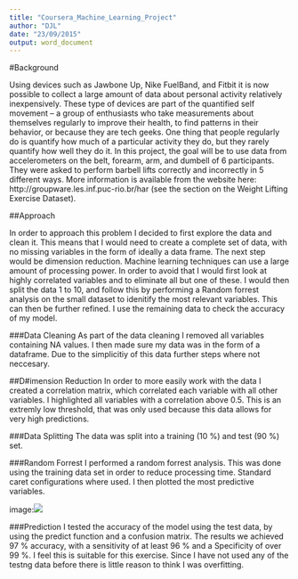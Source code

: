 ```yaml
---
title: "Coursera_Machine_Learning_Project"
author: "DJL"
date: "23/09/2015"
output: word_document
---
```


#Background

Using devices such as Jawbone Up, Nike FuelBand, and Fitbit it is now possible to collect a large amount of data about personal activity relatively inexpensively. These type of devices are part of the quantified self movement – a group of enthusiasts who take measurements about themselves regularly to improve their health, to find patterns in their behavior, or because they are tech geeks. One thing that people regularly do is quantify how much of a particular activity they do, but they rarely quantify how well they do it. In this project, the goal will be to use data from accelerometers on the belt, forearm, arm, and dumbell of 6 participants. They were asked to perform barbell lifts correctly and incorrectly in 5 different ways. More information is available from the website here: http://groupware.les.inf.puc-rio.br/har (see the section on the Weight Lifting Exercise Dataset). 

##Approach

In order to approach this problem I decided to first explore the data and clean it. This means that I would need to create a complete set of data, with no missing variables in the form of ideally a data frame. 
The next step would be dimension reduction. Machine learning techniques can use a large amount of processing power. In order to avoid that I would first look at highly correlated variables and to eliminate all but one of these.
I would then split the data 1 to 10, and follow this by performing a Random forrest analysis on the small dataset to idenitify the most relevant variables. 
This can then be further refined.
I use the remaining data to check the accuracy of my model.

###Data Cleaning
As part of the data cleaning I removed all variables containing NA values. I then made sure my data was in the form of a dataframe. 
Due to the simplicitiy of this data further steps where not neccesary. 

##D#imension Reduction
In order to more easily work with the data I created a correlation matrix, which correlated each variable with all other variables. 
I highlighted all variables with a correlation above 0.5. This is an extremly low threshold, that was only used because this data allows for very high predictions. 


###Data Splitting
The data was split into a training (10 %) and test (90 %) set.

###Random Forrest
I performed a random forrest analysis. This was done using the training data set in order to reduce processing time. Standard caret configurations where used.
I then plotted the most predictive variables.

image:![](~/Documents/A_University/Coursera/8_Practical_Machine_Learning/Project/Variable_imp.png)

###Prediction
I tested the accuracy of the model using the test data, by using the predict function and a confusion matrix.
The results we achieved 97 % accuracy, with a sensitivity of at least 96 % and a Specificity of over 99 %. I feel this is suitable for this exercise. Since I have not used any of the testng data before there is little reason to think I was overfitting.


